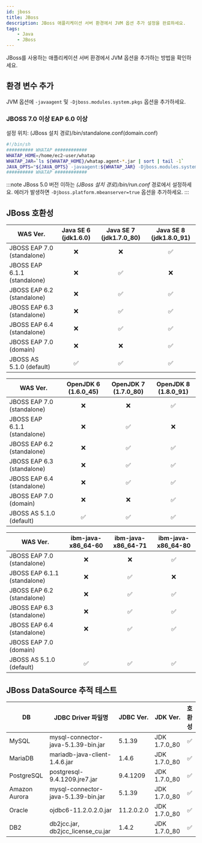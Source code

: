 ```yaml
---
id: jboss
title: JBoss
description: JBoss 애플리케이션 서버 환경에서 JVM 옵션 추가 설정을 완료하세요.
tags:
    - Java
    - JBoss
---
```


JBoss를 사용하는 애플리케이션 서버 환경에서 JVM 옵션을 추가하는 방법을 확인하세요.

## 환경 변수 추가

JVM 옵션에 ```-javaagent``` 및 ```-Djboss.modules.system.pkgs``` 옵션을 추가하세요.

### JBOSS 7.0 이상 EAP 6.0 이상

설정 위치: (JBoss 설치 경로)/bin/standalone.conf(domain.conf)

```bash title=standalone.sh
#!/bin/sh
########## WHATAP ############
WHATAP_HOME=/home/ec2-user/whatap
WHATAP_JAR=`ls ${WHATAP_HOME}/whatap.agent-*.jar | sort | tail -1`
JAVA_OPTS="${JAVA_OPTS} -javaagent:${WHATAP_JAR} -Djboss.modules.system.pkgs=whatap"
########## WHATAP ############
```

:::note
JBoss 5.0 버전 이하는 *(JBoss 설치 경로)/bin/run.conf* 경로에서 설정하세요. 에러가 발생하면 ```-Djboss.platform.mbeanserver=true``` 옵션을 추가하세요.
:::

## JBoss 호환성

WAS Ver.|Java SE 6 (jdk1.6.0)|Java SE 7 (jdk1.7.0_80)|Java SE 8 (jdk1.8.0_91)
--|:--:|:--:|:--:|
JBOSS EAP 7.0 (standalone)|❌|❌|✅
JBOSS EAP 6.1.1 (standalone)|❌|✅|❌
JBOSS EAP 6.2 (standalone)|❌|✅|✅
JBOSS EAP 6.3 (standalone)|❌|✅|✅
JBOSS EAP 6.4 (standalone)|❌|✅|✅
JBOSS EAP 7.0 (domain)|❌|❌|✅
JBOSS AS 5.1.0 (default)|✅|✅|✅

WAS Ver.|OpenJDK 6 (1.6.0_45)|OpenJDK 7 (1.7.0_80)|OpenJDK 8 (1.8.0_91)
--|:--:|:--:|:--:|
JBOSS EAP 7.0 (standalone)|❌|❌|✅
JBOSS EAP 6.1.1 (standalone)|❌|✅|❌
JBOSS EAP 6.2 (standalone)|❌|✅|✅
JBOSS EAP 6.3 (standalone)|❌|✅|✅
JBOSS EAP 6.4 (standalone)|❌|✅|✅
JBOSS EAP 7.0 (domain)|❌|❌|✅
JBOSS AS 5.1.0 (default)|✅|✅|✅

WAS Ver.|ibm-java-x86_64-60|ibm-java-x86_64-71|ibm-java-x86_64-80
--|:--:|:--:|:--:|
JBOSS EAP 7.0 (standalone)|❌|❌|✅
JBOSS EAP 6.1.1 (standalone)|❌|✅|❌
JBOSS EAP 6.2 (standalone)|❌|✅|✅
JBOSS EAP 6.3 (standalone)|❌|✅|✅
JBOSS EAP 6.4 (standalone)|❌|✅|✅
JBOSS EAP 7.0 (domain)|||
JBOSS AS 5.1.0 (default)|✅|✅|✅

## JBoss DataSource 추적 테스트

DB|JDBC Driver 파일명|JDBC Ver.|JDK Ver.|호환성
--|--|--|--|:--:
MySQL|mysql-connector-java-5.1.39-bin.jar|5.1.39|JDK 1.7.0_80|✅
MariaDB|mariadb-java-client-1.4.6.jar|1.4.6|JDK 1.7.0_80|✅
PostgreSQL|postgresql-9.4.1209.jre7.jar|9.4.1209|JDK 1.7.0_80|✅
Amazon Aurora|mysql-connector-java-5.1.39-bin.jar|5.1.39|JDK 1.7.0_80|✅
Oracle|ojdbc6-11.2.0.2.0.jar|11.2.0.2.0|JDK 1.7.0_80|✅
DB2|db2jcc.jar, db2jcc_license_cu.jar|1.4.2|JDK 1.7.0_80|✅
